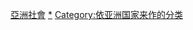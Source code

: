 {{Categories by country|nocat}}

[[Category:亞洲社會|]]
[[Category:各國社會|*]]
[[Category:依亚洲国家来作的分类|Category:依亚洲国家来作的分类]]
